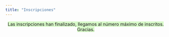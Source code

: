 ```yaml
---
title: "Inscripciones"
---
```

<center>
<span style="background-color: #D7FAC8">
Las inscripciones han finalizado, llegamos al número máximo de inscritos. 
Gracias.
</span>
</center>

